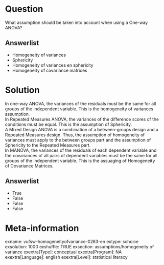 Question
========
What assumption should be taken into account when using a One-way ANOVA?

Answerlist
----------
* Homogeneity of variances
* Sphericity
* Homogeneity of variances en sphericity
* Homogeneity of covariance matrices

Solution
========





In one-way ANOVA, the variances of the residuals must be the same for
all groups of the independent variable. This is the homogeneity of
variances assumption.  
In Repeated Measures ANOVA, the variances of the difference scores of
the conditions must be equal. This is the assumption of Sphericity.  
A Mixed Design ANOVA is a combination of a between-groups design and a
Repeated Measures design. Thus, the assumption of homogeneity of
variances must apply to the between groups part and the assumption of
Sphericity to the Repeated Measures part.  
In MANOVA, the variances of the residuals of each dependent variable and
the covariances of all pairs of dependent variables must be the same for
all groups of the independent variable. This is the assuaging of
Homogeneity of Covariance Matrices.




Answerlist
----------
* True
* False
* False
* False

Meta-information
================
exname: vufsw-homogeneityofvariance-0263-en
extype: schoice
exsolution: 1000
exshuffle: TRUE
exsection: assumptions/homogeneity of variance
exextra[Type]: conceptual
exextra[Program]: NA
exextra[Language]: english
exextra[Level]: statistical literacy

